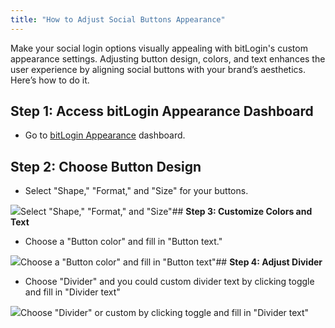 ```yaml
---
title: "How to Adjust Social Buttons Appearance"
---
```


Make your social login options visually appealing with bitLogin's custom appearance settings. Adjusting button design, colors, and text enhances the user experience by aligning social buttons with your brand’s aesthetics. Here’s how to do it.

## **Step 1: Access bitLogin Appearance Dashboard**

* Go to [bitLogin Appearance](https://app.bitbybit.studio/bitlogin/appearance) dashboard.

## **Step 2: Choose Button Design**

* Select "Shape," "Format," and "Size" for your buttons.  


![](https://cdn.prod.website-files.com/659655f5b20d395a5c69efcf/66f511fd98efcac3a8c04687_AD_4nXe28k00x34HbI0RQmGKe0HjrtWIfZJf7pBFkrtgnjTyP3C2JHGbs27Z49yYcGZEIVwafDVR_NTPMCDBdW1ObJqovJGYi54t3A5ErBQKm-74SwS41Ta3wHk5uc8XcXYt4e-dBolApKnqX5-zGXZ6EzNJ0crY.png)Select "Shape," "Format," and "Size"## **Step 3: Customize Colors and Text**

* Choose a "Button color" and fill in "Button text."  


![](https://cdn.prod.website-files.com/659655f5b20d395a5c69efcf/66f511fdf89207e79d5c6477_AD_4nXf4Kn_zt2E67gf22NJJd0-pGnpzgpEoQJ9DEsFK4BKXWOeuSMLZ4vPt4UD87qTq9_ozitz58fay3Py-8hvvhFmXyp3UMaVAGMX3hUtPdruGZiccwTR2brJtkubwSUmiCgatQ5WSJuvRZ_Wmohal3cOk-W8A.png)Choose a "Button color" and fill in "Button text"## **Step 4: Adjust Divider**

* Choose "Divider" and you could custom divider text by clicking toggle and fill in "Divider text"  


![](https://cdn.prod.website-files.com/659655f5b20d395a5c69efcf/66f511fdfd63468ccbd12c1c_AD_4nXfqRJ4iqZnEAsKYW9iNVIrBeW-sXhyKI5WZaIBzlA9G40BC8hxaRAshAjCAglvjthSL23dnY2AKSiYoN1azrNwGGE48xbCB-zTTSMvq9Gx-zNXg03roWPysTAXLpFxGJ7ENbhRnAIlr_d67dywqJIK8THXx.png)Choose "Divider" or custom by clicking toggle and fill in "Divider text"
